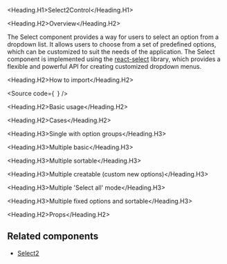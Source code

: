 

<Meta of={Stories} />

<Heading.H1>Select2Control</Heading.H1>

<Heading.H2>Overview</Heading.H2>

The Select component provides a way for users to select an option from a dropdown list.
It allows users to choose from a set of predefined options, which can be customized to suit the needs of the application.
The Select component is implemented using the [react-select](https://react-select.com/home) library, which provides a flexible and powerful API for creating customized dropdown menus.

<Heading.H2>How to import</Heading.H2>

<Source
  code={`
`}
/>

<Heading.H2>Basic usage</Heading.H2>

<Canvas of={Stories.Base} />

<Heading.H2>Cases</Heading.H2>

<Heading.H3>Single with option groups</Heading.H3>

<Canvas of={Stories.SingleWithOptionsGroups} />

<Heading.H3>Multiple basic</Heading.H3>

<Canvas of={CaseStories.MultipleBasic} />

<Heading.H3>Multiple sortable</Heading.H3>

<Canvas of={CaseStories.MultipleSortable} />

<Heading.H3>Multiple creatable (custom new options)</Heading.H3>

<Canvas of={CaseStories.MultipleCreatable} />

<Heading.H3>Multiple 'Select all' mode</Heading.H3>

<Canvas of={CaseStories.MultipleSelectAll} />

<Heading.H3>Multiple fixed options and sortable</Heading.H3>

<Canvas of={CaseStories.MultipleFixedOptions} />

<Heading.H2>Props</Heading.H2>

<ArgTypes of={Stories} />

## Related components

- [Select2](?path=/docs/components-form-select2--docs)

